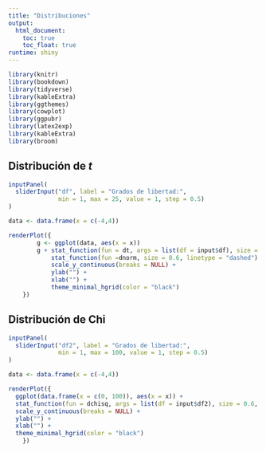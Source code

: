 ```yaml
---
title: "Distribuciones"
output:
  html_document:
    toc: true
    toc_float: true
runtime: shiny
---
```


```r
library(knitr)
library(bookdown)
library(tidyverse)
library(kableExtra)
library(ggthemes)
library(cowplot)
library(ggpubr)
library(latex2exp)
library(kableExtra)
library(broom)
```

## Distribución de $t$

```r
inputPanel(
  sliderInput("df", label = "Grados de libertad:",
              min = 1, max = 25, value = 1, step = 0.5)
)

data <- data.frame(x = c(-4,4))

renderPlot({
        g <- ggplot(data, aes(x = x))
        g + stat_function(fun = dt, args = list(df = input$df), size = 0.6, color = "red") +
            stat_function(fun =dnorm, size = 0.6, linetype = "dashed") +
            scale_y_continuous(breaks = NULL) +
            ylab("") +
            xlab("") +
            theme_minimal_hgrid(color = "black")
    })
```

## Distribución de Chi

```r
inputPanel(
  sliderInput("df2", label = "Grados de libertad:",
              min = 1, max = 100, value = 1, step = 0.5)
)

data <- data.frame(x = c(-4,4))

renderPlot({
  ggplot(data.frame(x = c(0, 100)), aes(x = x)) +
  stat_function(fun = dchisq, args = list(df = input$df2), size = 0.6, color = "red") +
  scale_y_continuous(breaks = NULL) +
  ylab("") +
  xlab("") +
  theme_minimal_hgrid(color = "black")
    })
```


